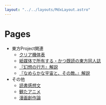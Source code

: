 ```yaml
---
layout: "../../layouts/MdxLayout.astro"
---
```


# Pages

- 東方Project関連
    - [クリア機体表](/pages/touhou/clear-table)
    - [紙媒体で所有する・かつ既読の東方同人誌](/pages/touhou/fanbooks-i-have)
    - [『幻想の行方』解説](/pages/touhou/gensou-no-yukue)
    - [『なめらかな宇宙と、その敵。』解説](/pages/touhou/nameraka-na-uchuu-to-sono-teki)
- その他
    - [読書感想文](/pages/misc/reading-report)
    - [観たアニメ](/pages/misc/watched-animes)
    - [漫画創作論](/pages/misc/tips/comic)

